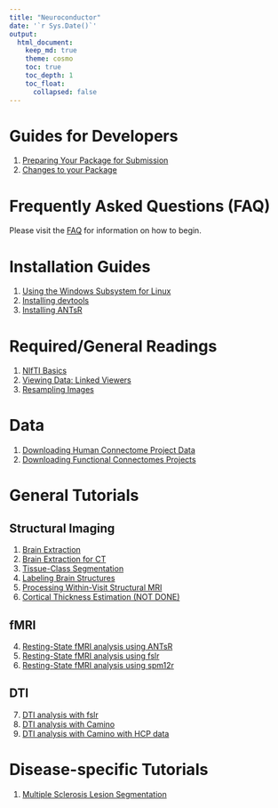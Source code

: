```yaml
---
title: "Neuroconductor"
date: '`r Sys.Date()`'
output: 
  html_document:
    keep_md: true
    theme: cosmo
    toc: true
    toc_depth: 1
    toc_float:
      collapsed: false
---
```


# Guides for Developers {#devguides}

1. [Preparing Your Package for Submission](getting_ready_for_submission/index.html)
2. [Changes to your Package](continuous_integration/index.html)

# Frequently Asked Questions (FAQ)

Please visit the [FAQ](faq/index.html) for information on how to begin.

# Installation Guides {#install}

1. [Using the Windows Subsystem for Linux](windows_wsl/index.html)
2. [Installing devtools](installing_devtools/index.html)
3. [Installing ANTsR](installing_ANTsR/index.html)

# Required/General Readings {#req}

1. [NIfTI Basics](nifti_basics/index.html)
2. [Viewing Data: Linked Viewers](linked_viewers/index.html)
2. [Resampling Images](resample_image/index.html)

# Data
1. [Downloading Human Connectome Project Data](neurohcp/index.html)
1. [Downloading Functional Connectomes Projects](fcp_indi/index.html)

# General Tutorials {#tutorials}

## Structural Imaging

1. [Brain Extraction](brain_extraction/index.html)
2. [Brain Extraction for CT](ss_ct/index.html)
3. [Tissue-Class Segmentation](tissue_class_segmentation/index.html)
4. [Labeling Brain Structures](label_image/index.html)
5. [Processing Within-Visit Structural MRI](preprocess_mri_within/index.html)
6. [Cortical Thickness Estimation (NOT DONE)](cortical_thickness/index.html)

## fMRI 

4. [Resting-State fMRI analysis using ANTsR](fmri_analysis_ANTsR/index.html)
5. [Resting-State fMRI analysis using fslr](fmri_analysis_fslr/index.html)
5. [Resting-State fMRI analysis using spm12r](fmri_analysis_spm12r/index.html)

## DTI
7. [DTI analysis with fslr](DTI_analysis_fslr/index.html)
8. [DTI analysis with Camino](DTI_analysis_rcamino/index.html)
8. [DTI analysis with Camino with HCP data](DTI_analysis_rcamino_hcp/index.html)

# Disease-specific Tutorials

1. [Multiple Sclerosis Lesion Segmentation](ms_lesion/index.html)


